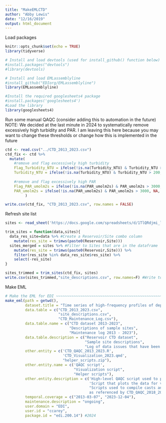 ```yaml
---
title: "MakeEMLCTD"
author: "Abby Lewis"
date: "12/16/2019"
output: html_document
---
```


Load packages 

```r
knitr::opts_chunk$set(echo = TRUE)
library(tidyverse)

# Install and load devtools (used for install_github() function below)
#install.packages("devtools")
#library(devtools)

# Install and load EMLassemblyline
#install_github("EDIorg/EMLassemblyline")
library(EMLassemblyline)

#Install the required googlesheets4 package
#install.packages('googlesheets4')
#Load the library 
library(googlesheets4)
```

Run some manual QAQC (consider adding this to automation in the future)
NOTE: We decided at the last minute in 2024 to systematically remove excessively high turbidity and PAR. I am leaving this here because you may want to change these thresholds or change how this is implemented in the future

```r
ctd <- read.csv("../CTD_2013_2023.csv")
ctd_fix <- ctd %>%
  mutate(
    #remove and flag excessively high turbidity
    Flag_Turbidity_NTU = ifelse(!is.na(Turbidity_NTU) & Turbidity_NTU > 200, 2, Flag_Turbidity_NTU),
    Turbidity_NTU = ifelse(!is.na(Turbidity_NTU) & Turbidity_NTU > 200, NA, Turbidity_NTU),
    
    #remove and flag excessively high PAR
    Flag_PAR_umolm2s = ifelse(!is.na(PAR_umolm2s) & PAR_umolm2s > 3000, 2, Flag_PAR_umolm2s),
    PAR_umolm2s = ifelse(!is.na(PAR_umolm2s) & PAR_umolm2s > 3000, NA, PAR_umolm2s)
         )

write.csv(ctd_fix, "CTD_2013_2023.csv", row.names = FALSE)
```

Refresh site list

```r
sites <- read_sheet('https://docs.google.com/spreadsheets/d/1TlQRdjmi_lzwFfQ6Ovv1CAozmCEkHumDmbg_L4A2e-8/edit#gid=124442383')

trim_sites = function(data,sites){
  data_res_site=data %>% #Create a Reservoir/Site combo column
    mutate(res_site = trimws(paste0(Reservoir,Site)))
  sites_merged = sites %>% #Filter to Sites that are in the dataframe
    mutate(res_site = trimws(paste0(Reservoir,Site))) %>%
    filter(res_site %in% data_res_site$res_site) %>%
    select(-res_site)
}

sites_trimmed = trim_sites(ctd_fix, sites) 
write.csv(sites_trimmed,"site_descriptions.csv", row.names=F) #Write to file
```

Make EML

```r
# Make the EML for EDI ~~~~~~~~~~~~~~~~~~~~~~~~~~~~~~~~~~~~~~~~~~~~~~~~~~~~~~~~~~~~~~~~~~~~~~~~~~~~~~~~~~~~~~
make_eml(path = getwd(),
         dataset.title = "Time series of high-frequency profiles of depth, temperature, dissolved oxygen, conductivity, specific conductance, chlorophyll a, turbidity, pH, oxidation-reduction potential, photosynthetically active radiation, colored dissolved organic matter, phycocyanin, phycoerythrin, and descent rate for Beaverdam Reservoir, Carvins Cove Reservoir, Falling Creek Reservoir, Gatewood Reservoir, and Spring Hollow Reservoir in southwestern Virginia, USA 2013-2023",
         data.table = c("CTD_2013_2023.csv",
                        "site_descriptions.csv", 
                        "CTD_Maintenance_Log.csv"),
         data.table.name = c("CTD dataset 2013-2023",
                             "Descriptions of sample sites",
                             "Maintenance log 2013 - 2023"),
         data.table.description = c("Reservoir CTD dataset",
                                    "Sample site descriptions",
                                    "Log of data issues that have been flagged or addressed in the final data publication"),
         other.entity = c('CTD_QAQC_2013_2023.R', 
                          'CTD_Visualization_2023.qmd',
                          "helper_scripts.zip"),
         other.entity.name = c('QAQC script', 
                               "Visualization script",
                               "Helper scripts"),
         other.entity.description = c('High-level QAQC script used to process data from 2018-2023: references scripts in helper_scripts.zip', 
                                      'Script that plots the data for visual inspection during the publishing process',
                                      "Scripts used to compile casts and apply QAQC, 
                                      as referenced by CTD_QAQC_2018_2023.R"),
         temporal.coverage = c("2013-03-07", "2023-12-04"),
         maintenance.description = "ongoing",
         user.domain = "EDI",
         user.id = "ccarey",
         package.id = "edi.200.14") #2024
```

